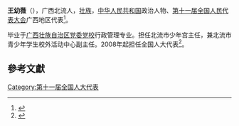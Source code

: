 '''王幼薇'''（{{bd|1962年||}}），广西北流人，[[壮族|壮族]]，[[中华人民共和国|中华人民共和国]]政治人物、[[第十一届全国人民代表大会|第十一届全国人民代表大会]]广西地区代表<ref>{{cite web|author=新华网|title=第十一届全国人大代表|url=http://news.xinhuanet.com/ziliao/2008-03/03/content_7708230.htm?node=36628|publisher=新华网|accessdate=2014-01-07|archive-date=2014-01-10|archive-url=https://web.archive.org/web/20140110211415/http://news.xinhuanet.com/ziliao/2008-03/03/content_7708230.htm?node=36628|dead-url=no}}</ref>。

毕业于[[广西壮族自治区党委党校|广西壮族自治区党委党校]]行政管理专业。担任北流市少年宫主任，兼北流市青少年学生校外活动中心副主任。2008年起担任全国人大代表<ref>{{cite news|title=全国人大代表信息-王幼薇|url= http://210.82.31.1:8084/delegate/viewDelegate.action?dbid=111951|accessdate=2013-04-05|newspaper=全国人大网}}</ref>。

==參考文獻==
{{reflist}}
[[Category:第十一届全国人大代表|Category:第十一届全国人大代表]]